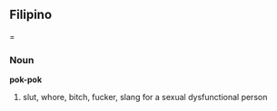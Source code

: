 ==Filipino===
===Noun===
'''pok-pok'''
#slut, whore, bitch, fucker, slang for a sexual dysfunctional person